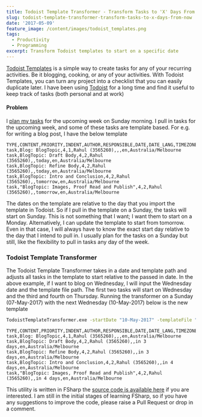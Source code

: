 ```yaml
---
title: Todoist Template Transformer - Transform Tasks to 'X' Days From Now
slug: todoist-template-transformer-transform-tasks-to-x-days-from-now
date: '2017-05-09'
feature_image: /content/images/todoist_templates.png
tags:
  - Productivity
  - Programming
excerpt: Transform Todoist templates to start on a specific date
---
```

<ImageCard src="/content/images/todoist_templates.png" alt="Todoist Templates" />

[Todoist Templates](https://blog.todoist.com/2015/11/19/new-way-to-create-todoist-templates/) is a simple way to create tasks for any of your recurring activities. Be it blogging, cooking, or any of your activities. With Todoist Templates, you can turn any project into a checklist that you can easily duplicate later. I have been using [Todoist](/blog/todoist-manage-your-todo-list/) for a long time and find it useful to keep track of tasks (both personal and at work)

#### **Problem**

I [plan my tasks](/blog/experimenting-with-pomodoro-technique/) for the upcoming week on Sunday morning. I pull in tasks for the upcoming week, and some of these tasks are template based. For e.g. for writing a blog post, I have the below template

```text
TYPE,CONTENT,PRIORITY,INDENT,AUTHOR,RESPONSIBLE,DATE,DATE_LANG,TIMEZONE
task,Blog: BlogTopic,4,1,Rahul (3565260),,,en,Australia/Melbourne
task,BlogTopic: Draft Body,4,2,Rahul (3565260),,today,en,Australia/Melbourne
task,BlogTopic: Refine Body,4,2,Rahul (3565260),,today,en,Australia/Melbourne
task,BlogTopic: Intro and Conclusion,4,2,Rahul (3565260),,tomorrow,en,Australia/Melbourne
task,"BlogTopic: Images, Proof Read and Publish",4,2,Rahul (3565260),,tomorrow,en,Australia/Melbourne

```

The dates on the template are relative to the day that you import the template in Todoist. So if I pull in the template on a Sunday, the tasks will start on Sunday. This is not something that I want; I want them to start on a Monday. Alternatively, I can update the template to start from tomorrow. Even in that case, I will always have to know the exact start day relative to the day that I intend to pull in. I usually plan for the tasks on a Sunday but still, like the flexibility to pull in tasks any day of the week.

### Todoist Template Transformer

The Todoist Template Transformer takes in a date and template path and adjusts all tasks in the template to start relative to the passed in date. In the above example, if I want to blog on Wednesday, I will input the Wednesday date and the template file path. The first two tasks will start on Wednesday and the third and fourth on Thursday. Running the transformer on a Sunday (07-May-2017) with the next Wednesday (10-May-2017) below is the new template

```bash
TodoistTemplateTransformer.exe -startDate "10-May-2017" -templateFile "Blog Template.csv"

```
```text
TYPE,CONTENT,PRIORITY,INDENT,AUTHOR,RESPONSIBLE,DATE,DATE_LANG,TIMEZONE
task,Blog: BlogTopic,4,1,Rahul (3565260),,,en,Australia/Melbourne
task,BlogTopic: Draft Body,4,2,Rahul (3565260),,in 3 days,en,Australia/Melbourne
task,BlogTopic: Refine Body,4,2,Rahul (3565260),,in 3 days,en,Australia/Melbourne
task,BlogTopic: Intro and Conclusion,4,2,Rahul (3565260),,in 4 days,en,Australia/Melbourne
task,"BlogTopic: Images, Proof Read and Publish",4,2,Rahul (3565260),,in 4 days,en,Australia/Melbourne

```

This utility is written in FSharp the [source code is available here](https://github.com/rahulpnath/todoisttemplatetransformer) if you are interested. I am still in the initial stages of learning FSharp, so if you have any suggestions to improve the code, please raise a Pull Request or drop in a comment.

